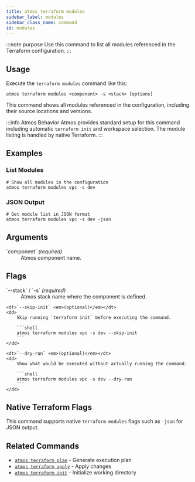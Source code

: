 ```yaml
---
title: atmos terraform modules
sidebar_label: modules
sidebar_class_name: command
id: modules
---
```


:::note purpose
Use this command to list all modules referenced in the Terraform configuration.
:::

<Screengrab title="atmos terraform modules --help" slug="atmos-terraform-modules--help" />

## Usage

Execute the `terraform modules` command like this:

```shell
atmos terraform modules <component> -s <stack> [options]
```

This command shows all modules referenced in the configuration, including their source locations and versions.

:::info Atmos Behavior
Atmos provides standard setup for this command including automatic `terraform init` and workspace selection. The module listing is handled by native Terraform.
:::
## Examples

### List Modules

```shell
# Show all modules in the configuration
atmos terraform modules vpc -s dev
```

### JSON Output

```shell
# Get module list in JSON format
atmos terraform modules vpc -s dev -json
```

## Arguments

<dl>
    <dt>`component` <em>(required)</em></dt>
    <dd>
        Atmos component name.
    </dd>
</dl>

## Flags

<dl>
    <dt>`--stack` / `-s` <em>(required)</em></dt>
    <dd>
        Atmos stack name where the component is defined.
    </dd>

    <dt>`--skip-init` <em>(optional)</em></dt>
    <dd>
        Skip running `terraform init` before executing the command.

        ```shell
        atmos terraform modules vpc -s dev --skip-init
        ```
    </dd>

    <dt>`--dry-run` <em>(optional)</em></dt>
    <dd>
        Show what would be executed without actually running the command.

        ```shell
        atmos terraform modules vpc -s dev --dry-run
        ```
    </dd>
</dl>

## Native Terraform Flags

This command supports native `terraform modules` flags such as `-json` for JSON output.

## Related Commands

- [`atmos terraform plan`](/cli/commands/terraform/plan) - Generate execution plan
- [`atmos terraform apply`](/cli/commands/terraform/apply) - Apply changes
- [`atmos terraform init`](/cli/commands/terraform/init) - Initialize working directory
